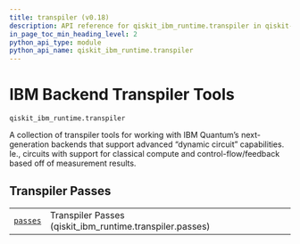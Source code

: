 ```yaml
---
title: transpiler (v0.18)
description: API reference for qiskit_ibm_runtime.transpiler in qiskit-ibm-runtime v0.18
in_page_toc_min_heading_level: 2
python_api_type: module
python_api_name: qiskit_ibm_runtime.transpiler
---
```


<span id="ibm-backend-transpiler-tools-qiskit-ibm-runtime-transpiler" />

<span id="module-qiskit_ibm_runtime.transpiler" />

# IBM Backend Transpiler Tools

`qiskit_ibm_runtime.transpiler`

A collection of transpiler tools for working with IBM Quantum’s next-generation backends that support advanced “dynamic circuit” capabilities. Ie., circuits with support for classical compute and control-flow/feedback based off of measurement results.

## Transpiler Passes

|                                                                                                                  |                                                            |
| ---------------------------------------------------------------------------------------------------------------- | ---------------------------------------------------------- |
| [`passes`](transpiler-passes#module-qiskit_ibm_runtime.transpiler.passes "qiskit_ibm_runtime.transpiler.passes") | Transpiler Passes (qiskit\_ibm\_runtime.transpiler.passes) |

